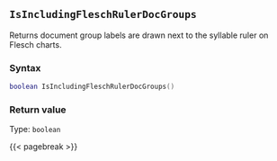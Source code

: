 ## `IsIncludingFleschRulerDocGroups`

Returns document group labels are drawn next to the syllable ruler on Flesch charts.

### Syntax {-}

``` .lua
boolean IsIncludingFleschRulerDocGroups()
```


### Return value {-}

Type: `boolean`


{{< pagebreak >}}